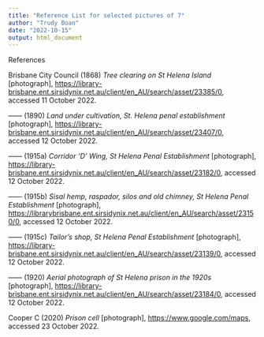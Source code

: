 ```yaml
---
title: "Reference List for selected pictures of 7"
author: "Trudy Boan"
date: "2022-10-15"
output: html_document
---
```


References

Brisbane City Council (1868) *Tree clearing on St Helena Island* [photograph], <https://library-brisbane.ent.sirsidynix.net.au/client/en_AU/search/asset/23385/0>, accessed 11 October 2022.

------ (1890) *Land under cultivation, St. Helena penal establishment* [photograph], <https://library-brisbane.ent.sirsidynix.net.au/client/en_AU/search/asset/23407/0>, accessed 12 October 2022.

------ (1915a) *Corridor 'D' Wing, St Helena Penal Establishment* [photograph], <https://library-brisbane.ent.sirsidynix.net.au/client/en_AU/search/asset/23182/0>, accessed 12 October 2022.

------ (1915b) *Sisal hemp, raspador, silos and old chimney, St Helena Penal Establishment* [photograph], [https://librarybrisbane.ent.sirsidynix.net.au/client/en_AU/search/asset/23150/0](https://library-brisbane.ent.sirsidynix.net.au/client/en_AU/search/asset/23150/0){.uri}, accessed 12 October 2022.

------ (1915c) *Tailor's shop, St Helena Penal Establishment* [photograph], <https://library-brisbane.ent.sirsidynix.net.au/client/en_AU/search/asset/23139/0>, accessed 12 October 2022.

------ (1920) *Aerial photograph of St Helena prison in the 1920s* [photograph], <https://library-brisbane.ent.sirsidynix.net.au/client/en_AU/search/asset/23184/0>, accessed 12 October 2022.

Cooper C (2020) *Prison cell* [photograph], [https://www.google.com/maps](https://www.google.com/maps/uv?pb=!1s0x6b93dfbbe18c8ef5%3A0x29c9140524331d61!3m1!7e164!15sCgIgAQ&hl=en&viewerState=ga&imagekey=!1e10!2sAF1QipOjxYz9FzSt2YTDv3aYUnhtDeYoYqC_hVA5gm0){.uri}, accessed 23 October 2022.
